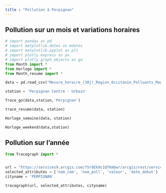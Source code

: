 ```yaml
---
title : "Pollution à Perpignan"
---
```


## Pollution sur un mois et variations horaires

```python
# import pandas as pd
# import matplotlib.dates as mdates
# import matplotlib.pyplot as plt
# import plotly.express as px
# import plotly.graph_objects as go
from Month import *
from Horloge import *
from Month_resume import *

data = pd.read_csv("Mesure_horaire_(30j)_Region_Occitanie_Polluants_Reglementaires.csv")

station = 'Perpignan Centre - Urbain'

Trace_go(data,station,'Perpignan')

trace_resume(data, station)

Horloge_semaine(data, station)

Horloge_weekend(data,station)

```

## Pollution sur l'année

```python
from Tracegraph import *


url = "https://services9.arcgis.com/7Sr9Ek9c1QTKmbwr/arcgis/rest/services/mesures_occitanie_mensuelle_poll_princ/FeatureServer/0/query?f=json&where=(nom_com%20IN%20('PERPIGNAN'))&outFields=*"
selected_attributes = ['nom_com', 'nom_poll', 'valeur', 'date_debut']
cityname = 'PERPIGNAN'

tracegraph(url, selected_attributes, cityname)
```